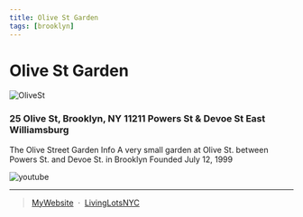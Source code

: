 ```yaml
---
title: Olive St Garden
tags: [brooklyn]
---
```

# Olive St Garden
![OliveSt](https://s3-media0.fl.yelpcdn.com/bphoto/Q_UbiBprEcMkB_JyRMs-pg/o.jpg)


### 25 Olive St, Brooklyn, NY 11211 Powers St & Devoe St East Williamsburg

The Olive Street Garden Info 
 A very small garden at Olive St. between Powers St. and Devoe St. in Brooklyn
Founded July 12, 1999 

![[youtube](https://www.youtube.com/watch?v=TuslME4ZCaw)](https://user-images.githubusercontent.com/22154417/171751942-18baf550-e752-4dfd-871f-9af44388e876.png)

---

> [MyWebsite](/gardens/OliveSt) &nbsp;&middot;&nbsp;
> [LivingLotsNYC](https://livinglotsnyc.org/lot/54107/)
